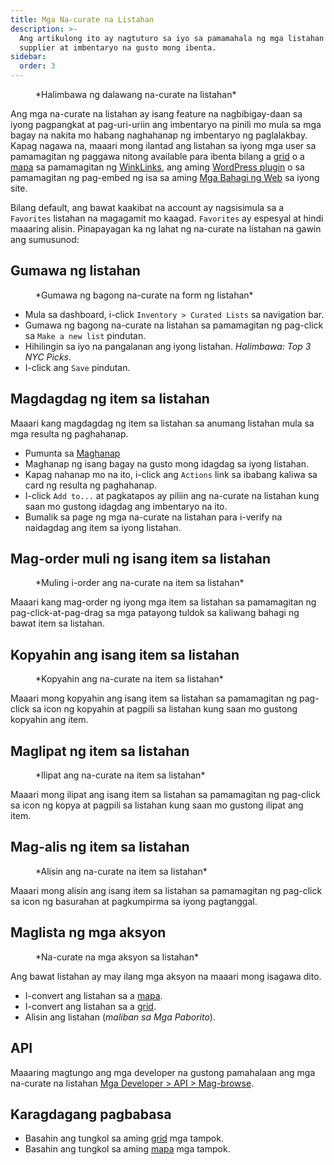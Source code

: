 ```yaml
---
title: Mga Na-curate na Listahan
description: >-
  Ang artikulong ito ay nagtuturo sa iyo sa pamamahala ng mga listahan ng mga
  supplier at imbentaryo na gusto mong ibenta.
sidebar:
  order: 3
---
```


<figure>
  <CloudinaryImage width="700" height="225" resize="scale" quality="best" alt="Mga na-curate na listahan" src="academy/curated-lists" errorImage="noimage_opaque_nyrtl0.png" />

  <figcaption>*Halimbawa ng dalawang na-curate na listahan*</figcaption>
</figure>


Ang mga na-curate na listahan ay isang feature na nagbibigay-daan sa iyong pagpangkat at pag-uri-uriin ang imbentaryo na pinili mo mula sa mga bagay na nakita mo habang naghahanap ng imbentaryo ng paglalakbay.
Kapag nagawa na, maaari mong ilantad ang listahan sa iyong mga user sa pamamagitan ng paggawa nitong available para ibenta bilang a [grid](/studio/grids) o a [mapa](/studio/maps) sa pamamagitan ng [WinkLinks](/link-manager/wink-links), ang aming [WordPress plugin](/developers/wordpress/) o sa pamamagitan ng pag-embed ng isa sa aming [Mga Bahagi ng Web](/developers/web-components) sa iyong site.

Bilang default, ang bawat kaakibat na account ay nagsisimula sa a `Favorites` listahan na magagamit mo kaagad. `Favorites` ay espesyal at hindi maaaring alisin.
Pinapayagan ka ng lahat ng na-curate na listahan na gawin ang sumusunod:

## Gumawa ng listahan

<figure>
  <CloudinaryImage width="350" height="219" resize="scale" quality="best" alt="Gumawa ng na-curate na listahan" src="academy/create-curated-list" errorImage="noimage_opaque_nyrtl0.png" />

  <figcaption>*Gumawa ng bagong na-curate na form ng listahan*</figcaption>
</figure>


* Mula sa dashboard, i-click `Inventory > Curated Lists` sa navigation bar.
* Gumawa ng bagong na-curate na listahan sa pamamagitan ng pag-click sa `Make a new list` pindutan.
* Hihilingin sa iyo na pangalanan ang iyong listahan. *Halimbawa: Top 3 NYC Picks*.
* I-click ang `Save` pindutan.

## Magdagdag ng item sa listahan

Maaari kang magdagdag ng item sa listahan sa anumang listahan mula sa mga resulta ng paghahanap.

* Pumunta sa [Maghanap](/studio/search)
* Maghanap ng isang bagay na gusto mong idagdag sa iyong listahan.
* Kapag nahanap mo na ito, i-click ang `Actions` link sa ibabang kaliwa sa card ng resulta ng paghahanap.
* I-click `Add to...` at pagkatapos ay piliin ang na-curate na listahan kung saan mo gustong idagdag ang imbentaryo na ito.
* Bumalik sa page ng mga na-curate na listahan para i-verify na naidagdag ang item sa iyong listahan.

## Mag-order muli ng isang item sa listahan

<figure>
  <CloudinaryImage width="350" height="183" resize="scale" quality="best" alt="Muling i-order ang na-curate na item sa listahan" src="academy/reorder-curated-list" errorImage="noimage_opaque_nyrtl0.png" />

  <figcaption>*Muling i-order ang na-curate na item sa listahan*</figcaption>
</figure>


Maaari kang mag-order ng iyong mga item sa listahan sa pamamagitan ng pag-click-at-pag-drag sa mga patayong tuldok sa kaliwang bahagi ng bawat item sa listahan.

## Kopyahin ang isang item sa listahan

<figure>
  <CloudinaryImage width="450" height="178" resize="scale" quality="best" alt="Kopyahin sa na-curate na item sa listahan" src="academy/copy-to-curated-list" errorImage="noimage_opaque_nyrtl0.png" />

  <figcaption>*Kopyahin ang na-curate na item sa listahan*</figcaption>
</figure>


Maaari mong kopyahin ang isang item sa listahan sa pamamagitan ng pag-click sa icon ng kopyahin at pagpili sa listahan kung saan mo gustong kopyahin ang item.

## Maglipat ng item sa listahan

<figure>
  <CloudinaryImage width="450" height="173" resize="scale" quality="best" alt="Ilipat ang na-curate na item sa listahan" src="academy/move-to-curated-list" errorImage="noimage_opaque_nyrtl0.png" />

  <figcaption>*Ilipat ang na-curate na item sa listahan*</figcaption>
</figure>


Maaari mong ilipat ang isang item sa listahan sa pamamagitan ng pag-click sa icon ng kopya at pagpili sa listahan kung saan mo gustong ilipat ang item.

## Mag-alis ng item sa listahan

<figure>
  <CloudinaryImage width="350" height="216" resize="scale" quality="best" alt="Alisin ang na-curate na item sa listahan" src="academy/remove-curated-list-item" errorImage="noimage_opaque_nyrtl0.png" />

  <figcaption>*Alisin ang na-curate na item sa listahan*</figcaption>
</figure>


Maaari mong alisin ang isang item sa listahan sa pamamagitan ng pag-click sa icon ng basurahan at pagkumpirma sa iyong pagtanggal.

## Maglista ng mga aksyon

<figure>
  <CloudinaryImage width="350" height="183" resize="scale" quality="best" alt="Na-curate na mga aksyon sa listahan" src="academy/curated-list-actions" errorImage="noimage_opaque_nyrtl0.png" />

  <figcaption>*Na-curate na mga aksyon sa listahan*</figcaption>
</figure>


Ang bawat listahan ay may ilang mga aksyon na maaari mong isagawa dito.

* I-convert ang listahan sa a [mapa](/studio/maps).
* I-convert ang listahan sa a [grid](/studio/grids).
* Alisin ang listahan (*maliban sa Mga Paborito*).

## API

Maaaring magtungo ang mga developer na gustong pamahalaan ang mga na-curate na listahan [Mga Developer > API > Mag-browse](/developers/apis/#browse-api).

## Karagdagang pagbabasa

* Basahin ang tungkol sa aming [grid](/studio/grids) mga tampok.
* Basahin ang tungkol sa aming [mapa](/studio/maps) mga tampok.

